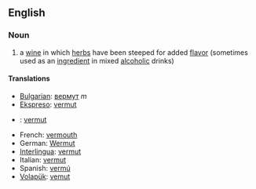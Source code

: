 ==English==

===Noun===

# a [[wine]] in which [[herb]]s have been steeped for added [[flavor]] (sometimes used as an [[ingredient]] in mixed [[alcoholic]] drinks)

====Translations====
*[[Bulgarian]]: [[вермут]] ''m''
* [[Ekspreso]]: [[vermut#Ekspreso|vermut]] 
* {{et}}: [[vermut#Estonian|vermut]]
*French: [[vermouth]] 
*German: [[Wermut]] 
*[[Interlingua]]: [[vermut]] 
*Italian: [[vermut]] 
*Spanish: [[vermú]] 
*[[Volapük]]: [[vemut]]